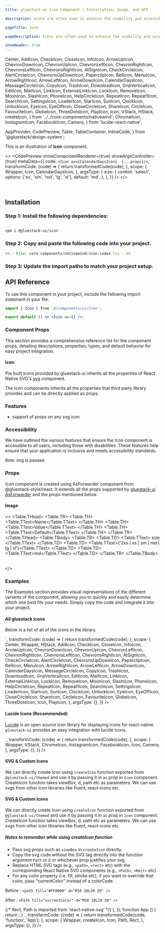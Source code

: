 ```yaml
---
title: gluestack-ui Icon Component | Installation, Usage, and API

description: Icons are often used to enhance the usability and accessibility of digital products by providing users with clear and intuitive visual cues. It serves as an intuitive and easily recognizable way to communicate with users.

pageTitle: Icon

pageDescription: Icons are often used to enhance the usability and accessibility of digital products by providing users with clear and intuitive visual cues. It serves as an intuitive and easily recognizable way to communicate with users.

showHeader: true
---
```



<Meta title="with-nativewind/components/Media And Icons/Icon" />

  Center,
  AddIcon,
  CheckIcon,
  CloseIcon,
  InfoIcon,
  ArrowUpIcon,
  ChevronDownIcon,
  ChevronUpIcon,
  ChevronLeftIcon,
  ChevronRightIcon,
  ChevronsLeftIcon,
  ChevronsRightIcon,
  AtSignIcon,
  CheckCircleIcon,
  AlertCircleIcon,
  ChevronsUpDownIcon,
  PaperclipIcon,
  BellIcon,
  MenuIcon,
  ArrowRightIcon,
  ArrowLeftIcon,
  ArrowDownIcon,
  CalendarDaysIcon,
  MessageCircleIcon,
  CopyIcon,
  TrashIcon,
  DownloadIcon,
  GripVerticalIcon,
  EditIcon,
  MailIcon,
  LinkIcon,
  ExternalLinkIcon,
  LockIcon,
  RemoveIcon,
  MoonIcon,
  SlashIcon,
  PhoneIcon,
  HelpCircleIcon,
  RepeatIcon,
  Repeat1Icon,
  SearchIcon,
  SettingsIcon,
  LoaderIcon,
  StarIcon,
  SunIcon,
  ClockIcon,
  UnlockIcon,
  EyeIcon,
  EyeOffIcon,
  CloseCircleIcon,
  ShareIcon,
  CircleIcon,
  FavouriteIcon,
  GlobeIcon,
  ThreeDotsIcon,
  PlayIcon,
  Icon,
  VStack,
  HStack,
  createIcon,
} from '../../core-components/nativewind';
  ChromeIcon,
  InstagramIcon,
  FacebookIcon,
  Camera,
} from 'lucide-react-native';

  AppProvider,
  CodePreview,
  Table,
  TableContainer,
  InlineCode,
} from '@gluestack/design-system';


This is an illustration of **Icon** component.

<>
  <CodePreview
    showComponentRenderer={true}
    showArgsController={true}
    metaData={{
      code: `
        <Icon as={CalendarDaysIcon}  {...props}/>
      `,
      transformCode: (code) => {
        return transformedCode(code);
      },
      scope: {
        Wrapper,
        Icon,
        CalendarDaysIcon,
      },
      argsType: {
        size: {
          control: 'select',
          options: ['xs', 'sm', 'md', 'lg', 'xl'],
          default: 'md',
        },
      },
    }}
  />
</>

<br />

## Installation

### Step 1: Install the following dependencies:

```bash

npm i @gluestack-ui/icon

```

### Step 2: Copy and paste the following code into your project.

<CollapsibleCode>

```jsx 
%%-- File: core-components/nativewind/icon/index.tsx --%% 
```

</CollapsibleCode>

### Step 3: Update the import paths to match your project setup.

## API Reference

To use this component in your project, include the following import statement in your file.

```jsx
import { Icon } from '@/components/ui/icon';
```

```jsx
export default () => <Icon as={} />;
```

### Component Props

This section provides a comprehensive reference list for the component props, detailing descriptions, properties, types, and default behavior for easy project integration.

#### Icon

Pre built icons provided by gluestack-ui inherits all the properties of React Native SVG's [svg](https://github.com/software-mansion/react-native-svg/tree/main/Example) component.

The Icon components inherits all the properties that third party library provides and can be directly applied as props.

### Features

- support of props on any svg icon

### Accessibility

We have outlined the various features that ensure the Icon component is accessible to all users, including those with disabilities. These features help ensure that your application is inclusive and meets accessibility standards.

Role: img is passed

### Props

Icon component is created using AsForwarder component from @gluestack-style/react. It extends all the props supported by [gluestack-ui AsForwarder](https://gluestack.io/style/docs/api/as-forwarder) and the props mentioned below.

#### Image

<>
  <TableContainer>
    <Table>
      <Table.THead>
        <Table.TR>
          <Table.TH>
            <Table.TText>Name</Table.TText>
          </Table.TH>
          <Table.TH>
            <Table.TText>Value</Table.TText>
          </Table.TH>
          <Table.TH>
            <Table.TText>Default</Table.TText>
          </Table.TH>
        </Table.TR>
      </Table.THead>
      <Table.TBody>
        <Table.TR>
          <Table.TD>
            <Table.TText>
              <InlineCode>size</InlineCode>
            </Table.TText>
          </Table.TD>
          <Table.TD>
            <Table.TText>{'2xs | xs | sm | md | lg | xl'}</Table.TText>
          </Table.TD>
          <Table.TD>
            <Table.TText>md</Table.TText>
          </Table.TD>
        </Table.TR>
      </Table.TBody>
    </Table>
  </TableContainer>
</>

### Examples

The Examples section provides visual representations of the different variants of the component, allowing you to quickly and easily determine which one best fits your needs. Simply copy the code and integrate it into your project.

#### All gluestack icons

Below is a list of all of the icons in the library.

<Wrapper>
  <CodePreview
    showComponentRenderer={true}
    showArgsController={false}
    metaData={{
      code: `
      <Center>
  <HStack className="w-[70%] flex flex-wrap">
        <Icon as={AddIcon} className="m-2 w-4 h-4" />
        <Icon as={ArrowLeftIcon} className="m-2 w-4 h-4" />
        <Icon as={ArrowRightIcon} className="m-2 w-4 h-4" />
        <Icon as={ArrowUpIcon} className="m-2 w-4 h-4" />
        <Icon as={ArrowDownIcon} className="m-2 w-4 h-4" />
        <Icon as={ChevronsLeftIcon} className="m-2 w-4 h-4" />
        <Icon as={ChevronsRightIcon} className="m-2 w-4 h-4" />
        <Icon as={ChevronsUpDownIcon} className="m-2 w-4 h-4" />
        <Icon as={AtSignIcon} className="m-2 w-4 h-4" />
        <Icon as={PaperclipIcon} className="m-2 w-4 h-4" />
        <Icon as={BellIcon} className="m-2 w-4 h-4" />
        <Icon as={CalendarDaysIcon} className="m-2 w-4 h-4" />
        <Icon as={MessageCircleIcon} className="m-2 w-4 h-4" />
        <Icon as={CheckIcon} className="m-2 w-4 h-4" />
        <Icon as={ChevronDownIcon} className="m-2 w-4 h-4" />
        <Icon as={ChevronUpIcon} className="m-2 w-4 h-4" />
        <Icon as={ChevronLeftIcon} className="m-2 w-4 h-4" />
        <Icon as={ChevronRightIcon} className="m-2 w-4 h-4" />
        <Icon as={CloseIcon} className="m-2 w-4 h-4" />
        <Icon as={CopyIcon} className="m-2 w-4 h-4" />
        <Icon as={TrashIcon} className="m-2 w-4 h-4" />
        <Icon as={DownloadIcon} className="m-2 w-4 h-4" />
        <Icon as={GripVerticalIcon} className="m-2 w-4 h-4" />
        <Icon as={EditIcon} className="m-2 w-4 h-4" />
        <Icon as={MailIcon} className="m-2 w-4 h-4" />
        <Icon as={ExternalLinkIcon} className="m-2 w-4 h-4" />
        <Icon as={MenuIcon} className="m-2 w-4 h-4" />
        <Icon as={InfoIcon} className="m-2 w-4 h-4" />
        <Icon as={LinkIcon} className="m-2 w-4 h-4" />
        <Icon as={LockIcon} className="m-2 w-4 h-4" />
        <Icon as={RemoveIcon} className="m-2 w-4 h-4" />
        <Icon as={MoonIcon} className="m-2 w-4 h-4" />
        <Icon as={SlashIcon} className="m-2 w-4 h-4" />
        <Icon as={CheckCircleIcon} className="m-2 w-4 h-4" />
        <Icon as={PhoneIcon} className="m-2 w-4 h-4" />
        <Icon as={HelpCircleIcon} className="m-2 w-4 h-4" />
        <Icon as={RepeatIcon} className="m-2 w-4 h-4" />
        <Icon as={Repeat1Icon} className="m-2 w-4 h-4" />
        <Icon as={SearchIcon} className="m-2 w-4 h-4" />
        <Icon as={SettingsIcon} className="m-2 w-4 h-4" />
        <Icon as={LoaderIcon} className="m-2 w-4 h-4" />
        <Icon as={StarIcon} className="m-2 w-4 h-4" />
        <Icon as={SunIcon} className="m-2 w-4 h-4" />
        <Icon as={ClockIcon} className="m-2 w-4 h-4" />
        <Icon as={UnlockIcon} className="m-2 w-4 h-4" />
        <Icon as={EyeIcon} className="m-2 w-4 h-4" />
        <Icon as={EyeOffIcon} className="m-2 w-4 h-4" />
        <Icon as={AlertCircleIcon} className="m-2 w-4 h-4" />
        <Icon as={CloseCircleIcon} className="m-2 w-4 h-4" />
        <Icon as={ShareIcon} className="m-2 w-4 h-4" />
        <Icon as={CircleIcon} className="m-2 w-4 h-4" />
        <Icon as={FavouriteIcon} className="m-2 w-4 h-4" />
        <Icon as={GlobeIcon} className="m-2 w-4 h-4" />
        <Icon as={ThreeDotsIcon} className="m-2 w-4 h-4" />
        <Icon as={PlayIcon} className="m-2 w-4 h-4" />
  </HStack>
  </Center>
`,
      transformCode: (code) => {
        return transformedCode(code);
      },
      scope: {
        Center,
        Wrapper,
        HStack,
        AddIcon,
        CheckIcon,
        CloseIcon,
        InfoIcon,
        ArrowUpIcon,
        ChevronDownIcon,
        ChevronUpIcon,
        ChevronLeftIcon,
        ChevronRightIcon,
        ChevronsLeftIcon,
        ChevronsRightIcon,
        AtSignIcon,
        CheckCircleIcon,
        AlertCircleIcon,
        ChevronsUpDownIcon,
        PaperclipIcon,
        BellIcon,
        MenuIcon,
        ArrowRightIcon,
        ArrowLeftIcon,
        ArrowDownIcon,
        CalendarDaysIcon,
        MessageCircleIcon,
        CopyIcon,
        TrashIcon,
        DownloadIcon,
        GripVerticalIcon,
        EditIcon,
        MailIcon,
        LinkIcon,
        ExternalLinkIcon,
        LockIcon,
        RemoveIcon,
        MoonIcon,
        SlashIcon,
        PhoneIcon,
        HelpCircleIcon,
        RepeatIcon,
        Repeat1Icon,
        SearchIcon,
        SettingsIcon,
        LoaderIcon,
        StarIcon,
        SunIcon,
        ClockIcon,
        UnlockIcon,
        EyeIcon,
        EyeOffIcon,
        CloseCircleIcon,
        ShareIcon,
        CircleIcon,
        FavouriteIcon,
        GlobeIcon,
        ThreeDotsIcon,
        Icon,
        PlayIcon,
      },
      argsType: {},
    }}
  />
</Wrapper>

#### Lucide Icons (Recommended)

[Lucide](https://lucide.dev/docs/lucide-react-native) is an open source icon library for displaying icons for react-native. `gluestack-ui` provides an easy integration with lucide icons.

<Wrapper>
  <CodePreview
    showComponentRenderer={true}
    showArgsController={false}
    metaData={{
      code: `
      <VStack space="md" className="items-center">
        <Icon as={Camera} />
        <Icon as={ChromeIcon}  />
        <Icon as={InstagramIcon} />
        <Icon as={FacebookIcon} />
      </VStack>
`,
      transformCode: (code) => {
        return transformedCode(code);
      },
      scope: {
        Wrapper,
        VStack,
        ChromeIcon,
        InstagramIcon,
        FacebookIcon,
        Icon,
        Camera,
      },
      argsType: {},
    }}
  />
</Wrapper>

#### SVG & Custom Icons

We can directly create Icon using `createIcon` function exported from `@gluestack-ui/themed` and use it by passing it in `as` prop in `Icon` component.
CreateIcon function takes viewBox, d, path etc as parameters. We can use svgs from other icon libraries like fluent, react-icons etc.

#### SVG & Custom Icons

We can directly create Icon using `createIcon` function exported from `@gluestack-ui/themed` and use it by passing it in `as` prop in `Icon` component.
CreateIcon function takes viewBox, d, path etc as parameters. We can use svgs from other icon libraries like fluent, react-icons etc.

##### Notes to remember while using createIcon function

- Pass svg props such as `viewBox` in `createIcon` directly.
- Copy the svg code without the SVG tag directly into the function argument `Path` or `D` or whichever prop justifies your svg.
- Replace HTML SVG tags (e.g., `<path>`, `<rect>` etc) with the corresponding React Native SVG components (e.g., `<Path>`, `<Rect>` etc).
- For any color property (i.e. fill, stroke etc), if you want to override that color, pass "currentColor" instead of a colorCode.

Before :
`<path fill="#FF0000" d="M10 10L20 20" /> `

After :
`<Path fill="currentColor" d="M10 10L20 20" /> `

<Wrapper>
  <CodePreview
    showComponentRenderer={true}
    showArgsController={false}
    metaData={{
      code: `
        const GluestackIcon = createIcon({
          // createIcon function is imported from '@gluestack-ui/themed'
          viewBox: '0 0 32 32',
          path: (
            <>
              {/* Rect, Path is imported from 'react-native-svg' */}
              <Rect width="32" height="32" rx="2" fill="currentColor"/>
              <Path d="M9.5 14.6642L15.9999 9.87633V12.1358L9.5 16.9236V14.6642Z" fill="white"/>
              <Path d="M22.5 14.6642L16.0001 9.87639V12.1359L22.5 16.9237V14.6642Z" fill="white"/>
              <Path d="M9.5 19.8641L15.9999 15.0763V17.3358L9.5 22.1236V19.8641Z" fill="white"/>
              <Path d="M22.5 19.8642L16.0001 15.0764V17.3358L22.5 22.1237V19.8642Z" fill="white"/>
            </>
          ),
        });
      function App () {
        return <Icon as={GluestackIcon} size='xl' className="bg-black"/>;
      }
      `,
      transformCode: (code) => {
        return transformedCode(code, 'function', 'App');
      },
      scope: {
        Wrapper,
        createIcon,
        Icon,
        Path,
        Rect,
      },
      argsType: {},
    }}
  />
</Wrapper>
